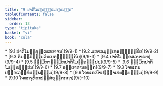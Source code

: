 ```yaml
---
title: "9 ປາຕິໂມກ຺ຂຏ຺ຐປນກ຺ຂນ຺ຘກ"
tableOfContents: false
sidebar:
  order: 13
type: "tipitaka"
basket: "vi"
book: "cula"
---
```



<DynamicBreadcrumb />



<TableOfContents book="cula" section="9">
* [9.1 ປາຕິໂມກ຺ຂຸທ຺ເທສຍາຈນ](9/9-1)
* [9.2 ມຫາສມຸທ຺ເທອຏ຺ຐຈ຺ຉຣິຍ](9/9-2)
* [9.3 ອິມສ຺ມິໍຘມ຺ມວິນເຍອຏ຺ຐຈ຺ຉຣິຍ](9/9-3)
* [9.4 ປາຕິໂມກ຺ຂສວນາຣຫ](9/9-4)
* [9.5 ຘມ຺ມິກາຘມ຺ມິກປາຕິໂມກ຺ຂຏ຺ຐປນ](9/9-5)
* [9.6 ຘມ຺ມິກປາຕິໂມກ຺ຂຏ຺ຐປນ](9/9-6)
* [9.7 ອຕ຺ຕາທານອງ຺ຄ](9/9-7)
* [9.8 ໂຈທເກນປຈ຺ຈເວກ຺ຂິຕພ຺ພຘມ຺ມ](9/9-8)
* [9.9 ໂຈທເກເນົາປຏ຺ຐາເປຕພ຺ພຘມ຺ມ](9/9-9)
* [9.10 ໂຈທກຈຸທິຕກປຏິສໍຍຸຕ຺ຕກຖາ](9/9-10)
</TableOfContents>